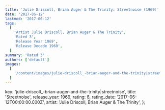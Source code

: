 ```yaml
---
title: 'Julie Driscoll, Brian Auger & The Trinity: Streetnoise (1969)'
date: '2017-06-12'
lastmod: '2017-06-12'
tags:
  [
    'Artist Julie Driscoll, Brian Auger & The Trinity',
    'Rated 3',
    'Release Year 1969',
    'Release Decade 1960',
  ]
summary: 'Rated 3'
authors: ['default']
images:
  [
    '/content/images/julie-driscoll_-brian-auger-and-the-trinity|streetnoise.jpg',
  ]
---
```


  key: 'julie-driscoll_-brian-auger-and-the-trinity|streetnoise',
  title: 'Streetnoise',
  release_year: 1969,
  rating: 6,
  rating_date: '2017-06-12T00:00:00.000Z',
  artist: 'Julie Driscoll, Brian Auger & The Trinity',
};

<MusicRating data={data} />
